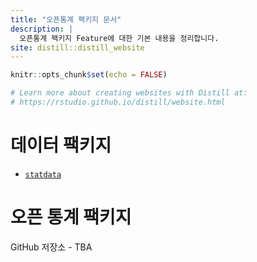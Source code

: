 ```yaml
---
title: "오픈통계 팩키지 문서"
description: |
  오픈통계 팩키지 Feature에 대한 기본 내용을 정리합니다.
site: distill::distill_website
---
```


```r
knitr::opts_chunk$set(echo = FALSE)

# Learn more about creating websites with Distill at:
# https://rstudio.github.io/distill/website.html
```


# 데이터 팩키지 {#data-pkg}

- [`statdata`](https://github.com/tidyverse-korea/statdata)

# 오픈 통계 팩키지 {#open-pkg}

GitHub 저장소 - TBA


